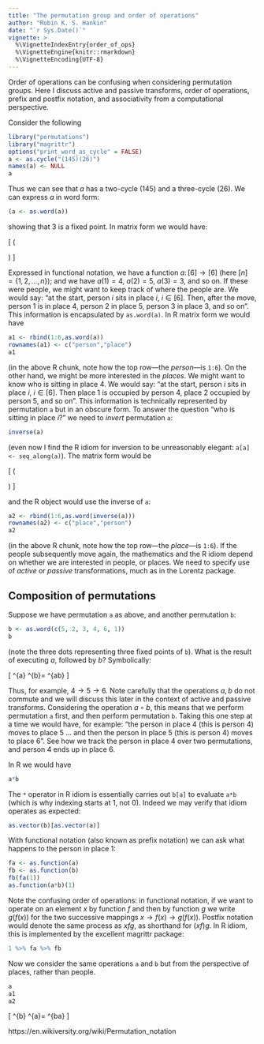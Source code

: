 ```yaml
---
title: "The permutation group and order of operations"
author: "Robin K. S. Hankin"
date: "`r Sys.Date()`"
vignette: >
  %\VignetteIndexEntry{order_of_ops}
  %\VignetteEngine{knitr::rmarkdown}
  %\VignetteEncoding{UTF-8}
---
```


Order of operations can be confusing when considering permutation
groups.  Here I discuss active and passive transforms, order of
operations, prefix and postfix notation, and associativity from a
computational perspective.

Consider the following

```r
library("permutations")
library("magrittr")
options("print_word_as_cycle" = FALSE)
a <- as.cycle("(145)(26)")
names(a) <- NULL
a
```

Thus we can see that $a$ has a two-cycle $(145)$ and a three-cycle
$(26)$.  We can express $a$ in word form:

```r
(a <- as.word(a))
```

showing that 3 is a fixed point.  In matrix form we would have:

\[
\left(
\begin{array}{ccccccccc}
1&2&3&4&5&6\\
4&6&3&5&1&2
\end{array}
\right)
\]

Expressed in functional notation, we have a function $a\colon
[6]\longrightarrow [6]$ (here $[n]=\left\{1,2,\ldots,n\right\}$); and
we have $a(1)=4$, $a(2)=5$, $a(3)=3$, and so on.  If these were
people, we might want to keep track of where the people are.  We would
say: "at the start, person $i$ sits in place $i$, $i\in[6]$.  Then,
after the move, person 1 is in place 4, person 2 in place 5, person 3
in place 3, and so on".  This information is encapsulated by
```as.word(a)```.  In R matrix form we would have

```r
a1 <- rbind(1:6,as.word(a))
rownames(a1) <- c("person","place")
a1
```

(in the above R chunk, note how the top row---the *person*---is
```1:6```).  On the other hand, we might be more interested in the
*places*.  We might want to know who is sitting in place 4.  We would
say: "at the start, person $i$ sits in place $i$, $i\in[6]$.  Then
place 1 is occupied by person 4, place 2 occupied by person 5, and so
on".  This information is technically represented by permutation
```a``` but in an obscure form.  To answer the question "who is
sitting in place $i$?" we need to *invert* permutation ```a```:


```r
inverse(a)
```

(even now I find the R idiom for inversion to be unreasonably elegant:
```a[a] <- seq_along(a)```).  The matrix form would be

\[
\left(
\begin{array}{ccccccccc}
1&2&3&4&5&6\\
4&6&3&5&1&2
\end{array}
\right)
\]


and the R object would use the inverse of ```a```:

```r
a2 <- rbind(1:6,as.word(inverse(a)))
rownames(a2) <- c("place","person")
a2
```

(in the above R chunk, note how the top row---the *place*---is
```1:6```).  If the people subsequently move again, the mathematics
and the R idiom depend on whether we are interested in people, or
places.  We need to specify use of *active* or *passive*
transformations, much as in the Lorentz package.

## Composition of permutations


Suppose we have permutation ```a``` as above, and another permutation
```b```:

```r
b <- as.word(c(5, 2, 3, 4, 6, 1))
b
```

(note the three dots representing three fixed points of ```b```).
What is the result of executing $a$, followed by $b$?  Symbolically:


\[
\overbrace{
\left(
\begin{array}{ccccccccc}
1&2&3&4&5&6\\
4&6&3&5&1&2
\end{array}
\right)
}^{a}
\circ
\overbrace{
\left(
\begin{array}{ccccccccc}
1&2&3&4&5&6\\
5&2&3&4&6&1\\
\end{array}
\right)
}^{b}=
\overbrace{
\left(
\begin{array}{ccccccccc}
1&2&3&4&5&6\\
4&1&3&6&5&2\\
\end{array}
\right)
}^{a\circ b}
\]

Thus, for example, $4\longrightarrow 5\longrightarrow 6$.  Note
carefully that the operations $a,b$ do not commute and we will discuss
this later in the context of active and passive transforms.
Considering the operation $a\circ b$, this means that we perform
permutation ```a``` first, and then perform permutation ```b```.
Taking this one step at a time we would have, for example: "the person
in place 4 (this is person 4) moves to place 5 $\ldots$ and then the
person in place 5 (this is person 4) moves to place 6".  See how we
track the person in place 4 over two permutations, and person 4 ends
up in place 6.


In R we would have

```r
a*b
```

The ```*``` operator in R idiom is essentially carries out ```b[a]```
to evaluate ```a*b``` (which is why indexing starts at 1, not 0).
Indeed we may verify that idiom operates as expected:

```r
as.vector(b)[as.vector(a)]
```

With functional notation (also known as prefix notation) we can ask
what happens to the person in place 1:

```r
fa <- as.function(a)
fb <- as.function(b)
fb(fa(1))
as.function(a*b)(1)
```

Note the confusing order of operations: in functional notation, if we
want to operate on an element $x$ by function $f$ and then by function
$g$ we write $g(f(x))$ for the two successive mappings
$x\longrightarrow f(x)\longrightarrow g(f(x))$.  Postfix notation
would denote the same process as $xfg$, as shorthand for $(xf)g$.  In
R idiom, this is implemented by the excellent magrittr package:

```r
1 %>% fa %>% fb
```

Now we consider the same operations ```a``` and ```b``` but from the
perspective of places, rather than people.


```r
a
a1
a2
```



\[
\overbrace{
\left(
\begin{array}{ccccccccc}
1&2&3&4&5&6\\
5&2&3&4&6&1\\
\end{array}
\right)
}^{b}
\circ
\overbrace{
\left(
\begin{array}{ccccccccc}
1&2&3&4&5&6\\
4&6&3&5&1&2\\
\end{array}
\right)
}^{a}=
\overbrace{
\left(
\begin{array}{ccccccccc}
1&2&3&4&5&6\\
1&6&3&5&2&4\\
\end{array}
\right)
}^{b\circ a}
\]




https://en.wikiversity.org/wiki/Permutation_notation
